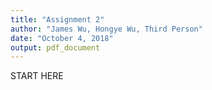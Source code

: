 ```yaml
---
title: "Assignment 2"
author: "James Wu, Hongye Wu, Third Person"
date: "October 4, 2018"
output: pdf_document
---
```



START HERE
